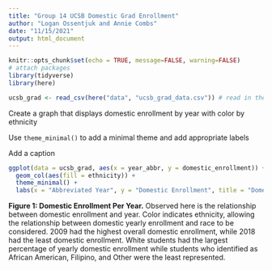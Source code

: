 ```yaml
---
title: "Group 14 UCSB Domestic Grad Enrollment"
author: "Logan Ossentjuk and Annie Combs"
date: "11/15/2021"
output: html_document
---
```


```r
knitr::opts_chunk$set(echo = TRUE, message=FALSE, warning=FALSE)
# attach packages
library(tidyverse)
library(here)
```

```r
ucsb_grad <- read_csv(here("data", "ucsb_grad_data.csv")) # read in the data
```

Create a graph that displays domestic enrollment by year with color by ethnicity

Use `theme_minimal()` to add a minimal theme and add appropriate labels

Add a caption

```r
ggplot(data = ucsb_grad, aes(x = year_abbr, y = domestic_enrollment)) +
  geom_col(aes(fill = ethnicity)) +
  theme_minimal() +
  labs(x = "Abbreviated Year", y = "Domestic Enrollment", title = "Domestic Enrollment Per Year")
```

**Figure 1: Domestic Enrollment Per Year.** Observed here is the relationship between domestic enrollment and year. Color indicates ethnicity, allowing the relationship between domestic yearly enrollment and race to be considered. 2009 had the highest overall domestic enrollment, while 2018 had the least domestic enrollment. White students had the largest percentage of yearly domestic enrollment while students who identified as African American, Filipino, and Other were the least represented.
